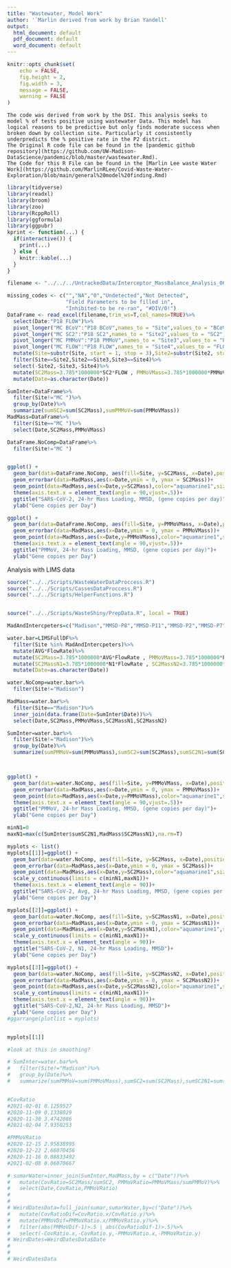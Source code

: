 ```yaml
---
title: "Wastewater, Model Work"
author: '`Marlin derived from work by Brian Yandell'
output:
  html_document: default
  pdf_document: default
  word_document: default
---
```


```r
knitr::opts_chunk$set(
	echo = FALSE,
	fig.height = 2,
	fig.width = 3,
	message = FALSE,
	warning = FALSE
)
```

```
The code was derived from work by the DSI. This analysis seeks to model % of tests positive using wastewater Data. This model has logical reasons to be predictive but only finds moderate success when broken down by collection site. Particularly it consistently underpredicts the % positive rate in the P2 district.
The Original R code file can be found in the [pandemic github repository](https://github.com/UW-Madison-DataScience/pandemic/blob/master/wastewater.Rmd).
The Code for this R File can be found in the [Marlin Lee waste Water Work](https://github.com/MarlinRLee/Covid-Waste-Water-Exploration/blob/main/general%20model%20finding.Rmd)
```




```r
library(tidyverse)
library(readxl)
library(broom)
library(zoo)
library(RcppRoll)
library(ggformula)
library(ggpubr)
kprint <- function(...) {
  if(interactive()) {
    print(...)
  } else {
    knitr::kable(...)
  }
}
```

```r
filename <- "../../../UntrackedData/Interceptor_MassBalance_Analysis_06052021.xlsx"
```

```r
missing_codes <- c("","NA","0","Undetected","Not Detected",
                   "Field Parameters to be filled in", 
                   "Inhibited-to be re-ran", "#DIV/0!")
DataFrame <- read_excel(filename,trim_ws=T,col_names=TRUE)%>%
  select(Date:"P18 FLOW")%>%
  pivot_longer("MC BCoV":"P18 BCoV",names_to = "Site",values_to = "BCoV")%>%
  pivot_longer("MC SC2":"P18 SC2",names_to = "Site2",values_to = "SC2")%>%
  pivot_longer("MC PMMoV":"P18 PMMoV",names_to = "Site3",values_to = "PMMoV")%>%
  pivot_longer("MC FLOW":"P18 FLOW",names_to = "Site4",values_to = "FLOW")%>%
  mutate(Site=substr(Site, start = 1, stop = 3),Site2=substr(Site2, start = 1, stop = 3),Site3=substr(Site3, start = 1, stop = 3),Site4=substr(Site4, start = 1, stop = 3))%>%
  filter(Site==Site2,Site2==Site3,Site3==Site4)%>%
  select(-Site2,-Site3,-Site4)%>%
  mutate(SC2Mass=3.785*1000000*SC2*FLOW , PMMoVMass=3.785*1000000*PMMoV*FLOW)%>%
  mutate(Date=as.character(Date))
```

```r
SumInter=DataFrame%>%
  filter(Site!="MC ")%>%
  group_by(Date)%>%
  summarize(sumSC2=sum(SC2Mass),sumPMMoV=sum(PMMoVMass))
MadMass=DataFrame%>%
  filter(Site=="MC ")%>%
  select(Date,SC2Mass,PMMoVMass)

DataFrame.NoComp=DataFrame%>%
  filter(Site!="MC ")


ggplot() + 
  geom_bar(data=DataFrame.NoComp, aes(fill=Site, y=SC2Mass, x=Date),position="stack", stat="identity")+
  geom_errorbar(data=MadMass,aes(x=Date,ymin = 0, ymax = SC2Mass))+
  geom_point(data=MadMass,aes(x=Date,y=SC2Mass),color="aquamarine1",size=2)+
  theme(axis.text.x = element_text(angle = 90,vjust=.5))+
  ggtitle("SARS-CoV-2, 24-hr Mass Loading, MMSD, (gene copies per day)")+
  ylab("Gene copies per Day")

ggplot() + 
  geom_bar(data=DataFrame.NoComp, aes(fill=Site, y=PMMoVMass, x=Date),position="stack", stat="identity")+
  geom_errorbar(data=MadMass,aes(x=Date,ymin = 0, ymax = PMMoVMass))+
  geom_point(data=MadMass,aes(x=Date,y=PMMoVMass),color="aquamarine1",size=2)+
  theme(axis.text.x = element_text(angle = 90,vjust=.5))+
  ggtitle("PMMoV, 24-hr Mass Loading, MMSD, (gene copies per day)")+
  ylab("Gene copies per Day")
```





Analysis with LIMS data

```r

source("../../Scripts/WasteWaterDataProccess.R")
source("../../Scripts/CassesDataProccess.R")
source("../../Scripts/HelperFunctions.R")


source("../../Scripts/WasteShiny/PrepData.R", local = TRUE)

```

```r
MadAndIntercpeters=c("Madison","MMSD-P8","MMSD-P11","MMSD-P2","MMSD-P7","MMSD-P18")

water.bar=LIMSFullDF%>%
  filter(Site %in% MadAndIntercpeters)%>%
  mutate(AVG*FlowRate)%>%
  mutate(SC2Mass=3.785*1000000*AVG*FlowRate , PMMoVMass=3.785*1000000*PMMoV*FlowRate)%>%
  mutate(SC2MassN1=3.785*1000000*N1*FlowRate , SC2MassN2=3.785*1000000*N2*FlowRate)%>%
  mutate(Date=as.character(Date))

water.NoComp=water.bar%>%
  filter(Site!="Madison")

MadMass=water.bar%>%
  filter(Site=="Madison")%>%
  inner_join(data.frame(Date=SumInter$Date))%>%
  select(Date,SC2Mass,PMMoVMass,SC2MassN1,SC2MassN2)

SumInter=water.bar%>%
  filter(Site!="Madison")%>%
  group_by(Date)%>%
  summarize(sumPMMoV=sum(PMMoVMass),sumSC2=sum(SC2Mass),sumSC2N1=sum(SC2MassN1),sumSC2N2=sum(SC2MassN2))



ggplot() + 
  geom_bar(data=water.NoComp, aes(fill=Site, y=PMMoVMass, x=Date),position="stack", stat="identity")+
  geom_errorbar(data=MadMass,aes(x=Date,ymin = 0, ymax = PMMoVMass))+
  geom_point(data=MadMass,aes(x=Date,y=PMMoVMass),color="aquamarine1",size=2)+
  theme(axis.text.x = element_text(angle = 90,vjust=.5))+
  ggtitle("PMMoV, 24-hr Mass Loading, MMSD, (gene copies per day)")+
  ylab("Gene copies per Day")

minN1=0
maxN1=max(c(SumInter$sumSC2N1,MadMass$SC2MassN1),na.rm=T)

myplots <- list()
myplots[[1]]=ggplot() + 
  geom_bar(data=water.NoComp, aes(fill=Site, y=SC2Mass, x=Date),position="stack", stat="identity")+
  geom_errorbar(data=MadMass,aes(x=Date,ymin = 0, ymax = SC2Mass))+
  geom_point(data=MadMass,aes(x=Date,y=SC2Mass),color="aquamarine1",size=2)+
  scale_y_continuous(limits = c(minN1,maxN1))+
  theme(axis.text.x = element_text(angle = 90))+
  ggtitle("SARS-CoV-2, Avg, 24-hr Mass Loading, MMSD, (gene copies per day)")+
  ylab("Gene copies per Day")

myplots[[2]]=ggplot() + 
  geom_bar(data=water.NoComp, aes(fill=Site, y=SC2MassN1, x=Date),position="stack", stat="identity")+
  geom_errorbar(data=MadMass,aes(x=Date,ymin = 0, ymax = SC2MassN1))+
  geom_point(data=MadMass,aes(x=Date,y=SC2MassN1),color="aquamarine1",size=2)+
  scale_y_continuous(limits = c(minN1,maxN1))+
  theme(axis.text.x = element_text(angle = 90))+
  ggtitle("SARS-CoV-2, N1, 24-hr Mass Loading, MMSD")+
  ylab("Gene copies per Day")

myplots[[3]]=ggplot() + 
  geom_bar(data=water.NoComp, aes(fill=Site, y=SC2MassN2, x=Date),position="stack", stat="identity")+
  geom_errorbar(data=MadMass,aes(x=Date,ymin = 0, ymax = SC2MassN2))+
  geom_point(data=MadMass,aes(x=Date,y=SC2MassN2),color="aquamarine1",size=2)+
  scale_y_continuous(limits = c(minN1,maxN1))+
  theme(axis.text.x = element_text(angle = 90))+
  ggtitle("SARS-CoV-2,N2, 24-hr Mass Loading, MMSD")+
  ylab("Gene copies per Day")
#ggarrange(plotlist = myplots)


myplots[[1]]

#look at this in smoothing?
```

```r
# SumInter=water.bar%>%
#   filter(Site!="Madison")%>%
#   group_by(Date)%>%
#   summarize(sumPMMoV=sum(PMMoVMass),sumSC2=sum(SC2Mass),sumSC2N1=sum(SC2MassN1),sumSC2N2=sum(SC2MassN2))


#CovRatio
#2021-02-01	0.1259527
#2020-11-09	0.1338029	
#2020-11-30	3.4742086
#2021-02-04	7.9350253	

#PMMoVRatio
#2020-12-15	2.95838995	
#2020-12-22	2.66070456
#2020-11-16	0.08833492	
#2021-02-08	0.06070667	

```


```r
# sumarWater=inner_join(SumInter,MadMass,by = c("Date"))%>%
#   mutate(CovRatio=SC2Mass/sumSC2, PMMoVRatio=PMMoVMass/sumPMMoV)%>%
#   select(Date,CovRatio,PMMoVRatio)
# 
# 
# WeirdDatesData=full_join(sumar,sumarWater,by=c("Date"))%>%
#   mutate(CovRatioDif=CovRatio.x/CovRatio.y)%>%
#   mutate(PMMoVDif=PMMoVRatio.x/PMMoVRatio.y)%>%
#   filter(abs(PMMoVDif-1)>.5 | abs(CovRatioDif-1)>.5)%>%
#   select(-CovRatio.x,-CovRatio.y,-PMMoVRatio.x,-PMMoVRatio.y)
# WeirdDates=WeirdDatesData$Date
# 
# 
# WeirdDatesData
```